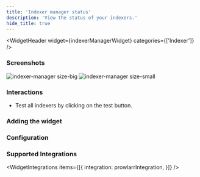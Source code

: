 ```yaml
---
title: 'Indexer manager status'
description: 'View the status of your indexers.'
hide_title: true
---
```




<WidgetHeader
  widget={indexerManagerWidget}
  categories={['Indexer']}
/>

### Screenshots


<div className='flex gap-1'>
  <img src={bigItem} height={256} alt="indexer-manager size-big" />
  <img src={smallItem} height={128} alt="indexer-manager size-small" />
</div>

### Interactions

- Test all indexers by clicking on the test button.

### Adding the widget

<AddingWidget />


### Configuration
<WidgetConfig configuration={indexerManagerWidget.configuration} />

### Supported Integrations

<WidgetIntegrations items={[{
    integration: prowlarrIntegration,
}]} />
